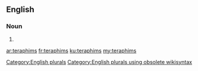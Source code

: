 ==English==

===Noun===
{{head|en}}

# {{plural of|teraphim}}

[[Category:English plurals]][[Category:English plurals using obsolete wikisyntax]]

[[ar:teraphims]]
[[fr:teraphims]]
[[ku:teraphims]]
[[my:teraphims]]